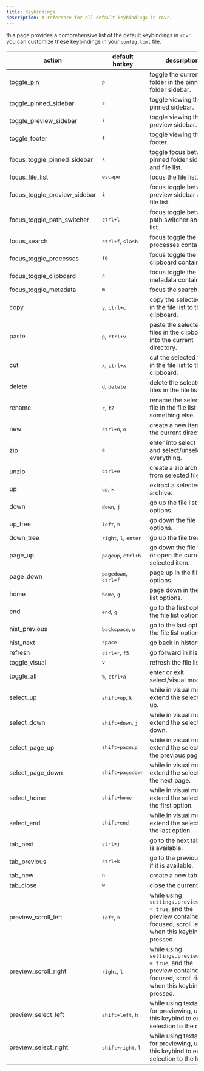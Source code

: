 ```yaml
---
title: Keybindings
description: A reference for all default keybindings in rovr.
---
```


this page provides a comprehensive list of the default keybindings in `rovr`. you can customize these keybindings in your `config.toml` file.

| action                       | default hotkey                                   | description                                                                                                                  |
| ---------------------------- | ------------------------------------------------ | ---------------------------------------------------------------------------------------------------------------------------- |
| toggle_pin                   | <kbd>p</kbd>                                     | toggle the current folder in the pinned folder sidebar.                                                                      |
| toggle_pinned_sidebar        | <kbd>s</kbd>                                     | toggle viewing the pinned sidebar.                                                                                           |
| toggle_preview_sidebar       | <kbd>i</kbd>                                     | toggle viewing the preview sidebar.                                                                                          |
| toggle_footer                | <kbd>f</kbd>                                     | toggle viewing the footer.                                                                                                   |
| focus_toggle_pinned_sidebar  | <kbd>s</kbd>                                     | toggle focus between pinned folder sidebar and file list.                                                                    |
| focus_file_list              | <kbd>escape</kbd>                                | focus the file list.                                                                                                         |
| focus_toggle_preview_sidebar | <kbd>i</kbd>                                     | focus toggle between preview sidebar and file list.                                                                          |
| focus_toggle_path_switcher   | <kbd>ctrl+l</kbd>                                | focus toggle between path switcher and file list.                                                                            |
| focus_search                 | <kbd>ctrl+f</kbd>, <kbd>slash</kbd>              | focus toggle the processes container.                                                                                        |
| focus_toggle_processes       | <kbd>f6</kbd>                                    | focus toggle the clipboard container.                                                                                        |
| focus_toggle_clipboard       | <kbd>c</kbd>                                     | focus toggle the metadata container.                                                                                         |
| focus_toggle_metadata        | <kbd>m</kbd>                                     | focus the search bar.                                                                                                        |
| copy                         | <kbd>y</kbd>, <kbd>ctrl+c</kbd>                  | copy the selected files in the file list to the clipboard.                                                                   |
| paste                        | <kbd>p</kbd>, <kbd>ctrl+v</kbd>                  | paste the selected files in the clipboard into the current directory.                                                        |
| cut                          | <kbd>x</kbd>, <kbd>ctrl+x</kbd>                  | cut the selected files in the file list to the clipboard.                                                                    |
| delete                       | <kbd>d</kbd>, <kbd>delete</kbd>                  | delete the selected files in the file list.                                                                                  |
| rename                       | <kbd>r</kbd>, <kbd>f2</kbd>                      | rename the selected file in the file list to something else.                                                                 |
| new                          | <kbd>ctrl+n</kbd>, <kbd>o</kbd>                  | create a new item in the current directory.                                                                                  |
| zip                          | <kbd>e</kbd>                                     | enter into select mode and select/unselect everything.                                                                       |
| unzip                        | <kbd>ctrl+e</kbd>                                | create a zip archive from selected files.                                                                                    |
| up                           | <kbd>up</kbd>, <kbd>k</kbd>                      | extract a selected zip archive.                                                                                              |
| down                         | <kbd>down</kbd>, <kbd>j</kbd>                    | go up the file list options.                                                                                                 |
| up_tree                      | <kbd>left</kbd>, <kbd>h</kbd>                    | go down the file list options.                                                                                               |
| down_tree                    | <kbd>right</kbd>, <kbd>l</kbd>, <kbd>enter</kbd> | go up the file tree.                                                                                                         |
| page_up                      | <kbd>pageup</kbd>, <kbd>ctrl+b</kbd>             | go down the file tree, or open the currently selected item.                                                                  |
| page_down                    | <kbd>pagedown</kbd>, <kbd>ctrl+f</kbd>           | page up in the file list options.                                                                                            |
| home                         | <kbd>home</kbd>, <kbd>g</kbd>                    | page down in the file list options.                                                                                          |
| end                          | <kbd>end</kbd>, <kbd>g</kbd>                     | go to the first option in the file list options.                                                                             |
| hist_previous                | <kbd>backspace</kbd>, <kbd>u</kbd>               | go to the last option in the file list options.                                                                              |
| hist_next                    | <kbd>space</kbd>                                 | go back in history.                                                                                                          |
| refresh                      | <kbd>ctrl+r</kbd>, <kbd>f5</kbd>                 | go forward in history.                                                                                                       |
| toggle_visual                | <kbd>v</kbd>                                     | refresh the file list.                                                                                                       |
| toggle_all                   | <kbd>%</kbd>, <kbd>ctrl+a</kbd>                  | enter or exit select/visual mode.                                                                                            |
| select_up                    | <kbd>shift+up</kbd>, <kbd>k</kbd>                | while in visual mode, extend the selection up.                                                                               |
| select_down                  | <kbd>shift+down</kbd>, <kbd>j</kbd>              | while in visual mode, extend the selection down.                                                                             |
| select_page_up               | <kbd>shift+pageup</kbd>                          | while in visual mode, extend the selection to the previous page.                                                             |
| select_page_down             | <kbd>shift+pagedown</kbd>                        | while in visual mode, extend the selection to the next page.                                                                 |
| select_home                  | <kbd>shift+home</kbd>                            | while in visual mode, extend the selection to the first option.                                                              |
| select_end                   | <kbd>shift+end</kbd>                             | while in visual mode, extend the selection to the last option.                                                               |
| tab_next                     | <kbd>ctrl+j</kbd>                                | go to the next tab, if it is available.                                                                                      |
| tab_previous                 | <kbd>ctrl+k</kbd>                                | go to the previous tab, if it is available.                                                                                  |
| tab_new                      | <kbd>n</kbd>                                     | create a new tab.                                                                                                            |
| tab_close                    | <kbd>w</kbd>                                     | close the current tab.                                                                                                       |
| preview_scroll_left          | <kbd>left</kbd>, <kbd>h</kbd>                    | while using `settings.preview_full = true`, and the preview container is focused, scroll left when this keybind is pressed.  |
| preview_scroll_right         | <kbd>right</kbd>, <kbd>l</kbd>                   | while using `settings.preview_full = true`, and the preview container is focused, scroll right when this keybind is pressed. |
| preview_select_left          | <kbd>shift+left</kbd>, <kbd>h</kbd>              | while using textarea for previewing, use this keybind to extend selection to the right.                                      |
| preview_select_right         | <kbd>shift+right</kbd>, <kbd>l</kbd>             | while using textarea for previewing, use this keybind to extend selection to the left.                                       |
